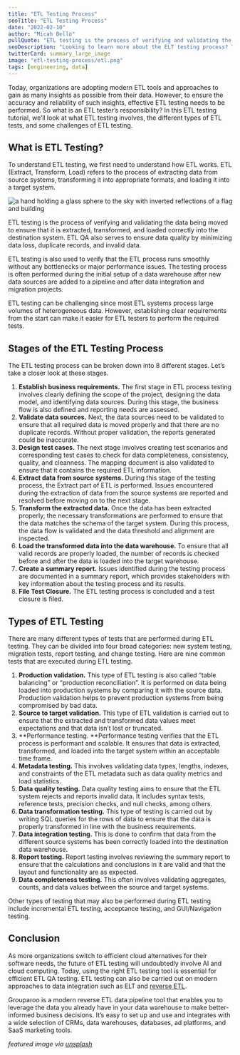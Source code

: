```yaml
---
title: "ETL Testing Process"
seoTitle: "ETL Testing Process"
date: "2022-02-10"
author: "Micah Bello"
pullQuote: "ETL testing is the process of verifying and validating the data being moved to ensure that it is extracted, transformed, and loaded correctly into the destination system."
seoDescription: "Looking to learn more about the ELT testing process? The Grouparoo experts will walk you through the data integration terms you should know. ✓ Start a free trial now!"
twitterCard: summary_large_image
image: "etl-testing-process/etl.png"
tags: [engineering, data]
---
```


Today, organizations are adopting modern ETL tools and approaches to gain as many insights as possible from their data. However, to ensure the accuracy and reliability of such insights, effective ETL testing needs to be performed. So what is an ETL tester’s responsibility? In this ETL testing tutorial, we’ll look at what ETL testing involves, the different types of ETL tests, and some challenges of ETL testing.

## What is ETL Testing?

To understand ETL testing, we first need to understand how ETL works. ETL (Extract, Transform, Load) refers to the process of extracting data from source systems, transforming it into appropriate formats, and loading it into a target system.

<Image
  alt="a hand holding a glass sphere to the sky with inverted reflections of a flag and building"
  src="etl-testing-process/etl.jpg"
  centered
  height={730}
  width={1095}
/>

ETL testing is the process of verifying and validating the data being moved to ensure that it is extracted, transformed, and loaded correctly into the destination system. ETL QA also serves to ensure data quality by minimizing data loss, duplicate records, and invalid data.

ETL testing is also used to verify that the ETL process runs smoothly without any bottlenecks or major performance issues. The testing process is often performed during the initial setup of a data warehouse after new data sources are added to a pipeline and after data integration and migration projects.

ETL testing can be challenging since most ETL systems process large volumes of heterogeneous data. However, establishing clear requirements from the start can make it easier for ETL testers to perform the required tests.

## Stages of the ETL Testing Process

The ETL testing process can be broken down into 8 different stages. Let’s take a closer look at these stages.

1. **Establish business requirements.** The first stage in ETL process testing involves clearly defining the scope of the project, designing the data model, and identifying data sources. During this stage, the business flow is also defined and reporting needs are assessed.
2. **Validate data sources.** Next, the data sources need to be validated to ensure that all required data is moved properly and that there are no duplicate records. Without proper validation, the reports generated could be inaccurate.
3. **Design test cases.** The next stage involves creating test scenarios and corresponding test cases to check for data completeness, consistency, quality, and cleanness. The mapping document is also validated to ensure that it contains the required ETL information.
4. **Extract data from source systems.** During this stage of the testing process, the Extract part of ETL is performed. Issues encountered during the extraction of data from the source systems are reported and resolved before moving on to the next stage.
5. **Transform the extracted data.** Once the data has been extracted properly, the necessary transformations are performed to ensure that the data matches the schema of the target system. During this process, the data flow is validated and the data threshold and alignment are inspected.
6. **Load the transformed data into the data warehouse.** To ensure that all valid records are properly loaded, the number of records is checked before and after the data is loaded into the target warehouse.
7. **Create a summary report.** Issues identified during the testing process are documented in a summary report, which provides stakeholders with key information about the testing process and its results.
8. **File Test Closure.** The ETL testing process is concluded and a test closure is filed.

## Types of ETL Testing

There are many different types of tests that are performed during ETL testing. They can be divided into four broad categories: new system testing, migration tests, report testing, and change testing. Here are nine common tests that are executed during ETL testing.

1. **Production validation.** This type of ETL testing is also called “table balancing” or “production reconciliation”. It is performed on data being loaded into production systems by comparing it with the source data. Production validation helps to prevent production systems from being compromised by bad data.
2. **Source to target validation.** This type of ETL validation is carried out to ensure that the extracted and transformed data values meet expectations and that data isn’t lost or truncated.
3. **Performance testing. **Performance testing verifies that the ETL process is performant and scalable. It ensures that data is extracted, transformed, and loaded into the target system within an acceptable time frame.
4. **Metadata testing.** This involves validating data types, lengths, indexes, and constraints of the ETL metadata such as data quality metrics and load statistics.
5. **Data quality testing.** Data quality testing aims to ensure that the ETL system rejects and reports invalid data. It includes syntax tests, reference tests, precision checks, and null checks, among others.
6. **Data transformation testing.** This type of testing is carried out by writing SQL queries for the rows of data to ensure that the data is properly transformed in line with the business requirements.
7. **Data integration testing.** This is done to confirm that data from the different source systems has been correctly loaded into the destination data warehouse.
8. **Report testing.** Report testing involves reviewing the summary report to ensure that the calculations and conclusions in it are valid and that the layout and functionality are as expected.
9. **Data completeness testing.** This often involves validating aggregates, counts, and data values between the source and target systems.

Other types of testing that may also be performed during ETL testing include incremental ETL testing, acceptance testing, and GUI/Navigation testing.

## Conclusion

As more organizations switch to efficient cloud alternatives for their software needs, the future of ETL testing will undoubtedly involve AI and cloud computing. Today, using the right ETL testing tool is essential for efficient ETL QA testing. ETL testing can also be carried out on modern approaches to data integration such as ELT and [reverse ETL](https://www.grouparoo.com/solutions/reverse-etl).

Grouparoo is a modern reverse ETL data pipeline tool that enables you to leverage the data you already have in your data warehouse to make better-informed business decisions. It’s easy to set up and use and integrates with a wide selection of CRMs, data warehouses, databases, ad platforms, and SaaS marketing tools.

_featured image via [unsplash](https://unsplash.com/photos/p9EQ5Uqny5I)_
